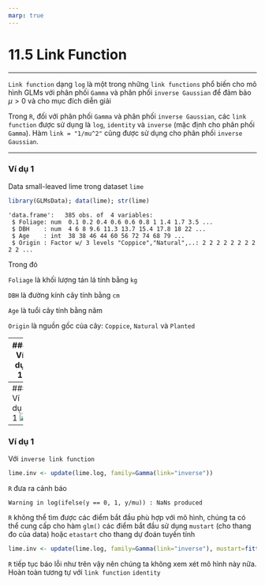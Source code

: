 ---
marp: true
---

# 11.5 Link Function

---

`Link function` dạng `log` là một trong những `link functions` phổ biến cho mô hình GLMs với phân phối `Gamma` và phân phối `inverse Gaussian` để đảm bảo  $\mu > 0$ và cho mục đích diễn giải


Trong `R`, đối với phân phối `Gamma` và phân phối `inverse Gaussian`, các `link function` được sử dụng là `log`, `identity` và `inverse` (mặc định cho phân phối `Gamma`). Hàm `link = "1/mu^2"` cũng được sử dụng cho phân phối `inverse Gaussian`.

---


### Ví dụ 1
Data small-leaved lime trong dataset `lime`

```{r}
library(GLMsData); data(lime); str(lime)
```

```
'data.frame':	385 obs. of  4 variables:
 $ Foliage: num  0.1 0.2 0.4 0.6 0.6 0.8 1 1.4 1.7 3.5 ...
 $ DBH    : num  4 6 8 9.6 11.3 13.7 15.4 17.8 18 22 ...
 $ Age    : int  38 38 46 44 60 56 72 74 68 79 ...
 $ Origin : Factor w/ 3 levels "Coppice","Natural",..: 2 2 2 2 2 2 2 2 2 2 ...
```
Trong đó

`Foliage` là khối lượng tán lá tính bằng `kg`

`DBH` là đường kính cây tính bằng `cm`

`Age` là tuổi cây tính bằng năm

`Origin` là nguồn gốc của cây: `Coppice`, `Natural` và `Planted`

---
### Ví dụ 1

##### Sử dụng phân phối `Gamma` với các `link functions` khác nhau.

Với `link function` dạng `log`

```{r}
lime.log <- glm(Foliage ~ log(DBH), family=Gamma(link="log"),data=lime)
lime.log$coefficients
```

```
(Intercept)    log(DBH) 
  -4.707996    1.842207
```
---
### Ví dụ 1
<img src="Rplot05.png">

---
### Ví dụ 1
Với `inverse link function`
```{r}
lime.inv <- update(lime.log, family=Gamma(link="inverse"))
```

`R` đưa ra cảnh báo

```
Warning in log(ifelse(y == 0, 1, y/mu)) : NaNs produced
```

`R` không thể tìm được các điểm bắt đầu phù hợp với mô hình, chúng ta có thể cung cấp cho hàm `glm()` các điểm bắt đầu sử dụng `mustart` (cho thang đo của data) hoặc `etastart` cho thang dự đoán tuyến tính

```{r}
lime.inv <- update(lime.log, family=Gamma(link="inverse"), mustart=fitted(lime.log))
```
`R` tiếp tục báo lỗi như trên vậy nên chúng ta không xem xét mô hình này nữa. Hoàn toàn tương tự với `link function` `identity`

